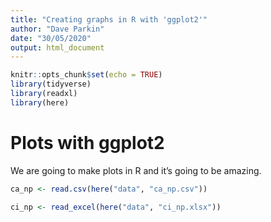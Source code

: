 ```yaml
---
title: "Creating graphs in R with 'ggplot2'"
author: "Dave Parkin"
date: "30/05/2020"
output: html_document
---
```


```r
knitr::opts_chunk$set(echo = TRUE)
library(tidyverse)
library(readxl)
library(here)
```

# Plots with ggplot2

We are going to make plots in R and it's going to be amazing.

```r
ca_np <- read.csv(here("data", "ca_np.csv"))
```

``` r
ci_np <- read_excel(here("data", "ci_np.xlsx"))
```